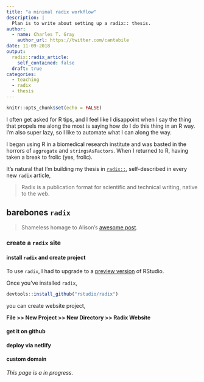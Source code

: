 ```yaml
---
title: "a minimal radix workflow" 
description: |
  Plan is to write about setting up a radix:: thesis.
author:
  - name: Charles T. Gray
    author_url: https://twitter.com/cantabile
date: 11-09-2018
output:
  radix::radix_article:
    self_contained: false
  draft: true
categories:
  - teaching
  - radix
  - thesis
---
```


```r
knitr::opts_chunk$set(echo = FALSE)
```

I often get asked for R tips, and I feel like I disappoint when I say the thing that propels me along the most is saying how do I do this thing in an R way. I'm also super lazy, so I like to automate what I can along the way. 

I began using R in a biomedical research institute and was basted in the horrors of `aggregate` and `stringsAsFactors`. When I returned to R, having taken a break to frolic (yes, frolic).   

It's natural that I'm building my thesis in [`radix::`](https://rstudio.github.io/radix/), self-described in every new `radix` article, 

> Radix is a publication format for scientific and technical writing, native to the web. 

## barebones `radix`

> Shameless homage to Alison's [awesome post](https://alison.rbind.io/post/up-and-running-with-blogdown/#in-github).

### create a `radix` site

#### install `radix` and create project

To use `radix`, I had to upgrade to a [preview version](https://www.rstudio.com/products/rstudio/download/preview/) of RStudio.

Once you've installed `radix`,

```r
devtools::install_github("rstudio/radix")
```

you can create website project,

**File >> New Project >> New Directory >> Radix Website**

#### get it on github

#### deploy via netlify

#### custom domain


*This page is a in progress.* 
